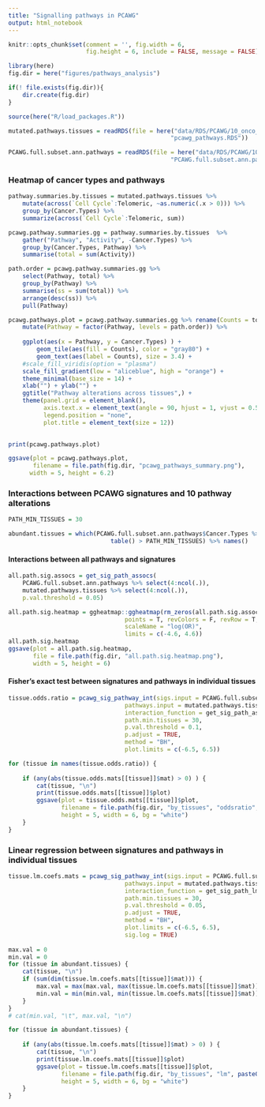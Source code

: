 ```yaml
---
title: "Signalling pathways in PCAWG"
output: html_notebook
---
```


```r
knitr::opts_chunk$set(comment = '', fig.width = 6, 
                      fig.height = 6, include = FALSE, message = FALSE)
```


```r
library(here)
fig.dir = here("figures/pathways_analysis")

if(! file.exists(fig.dir)){
    dir.create(fig.dir)
}

source(here("R/load_packages.R"))
```

```r
mutated.pathways.tissues = readRDS(file = here("data/RDS/PCAWG/10_onco_pathways",
                                              "pcawg_pathways.RDS"))

PCAWG.full.subset.ann.pathways = readRDS(file = here("data/RDS/PCAWG/10_onco_pathways",
                                              "PCAWG.full.subset.ann.pathways.RDS"))
```

### Heatmap of cancer types and pathways

```r
pathway.summaries.by.tissues = mutated.pathways.tissues %>% 
    mutate(across(`Cell Cycle`:Telomeric, ~as.numeric(.x > 0))) %>% 
    group_by(Cancer.Types) %>% 
    summarize(across(`Cell Cycle`:Telomeric, sum))

pcawg.pathway.summaries.gg = pathway.summaries.by.tissues  %>% 
    gather("Pathway", "Activity", -Cancer.Types) %>% 
    group_by(Cancer.Types, Pathway) %>% 
    summarise(total = sum(Activity))

path.order = pcawg.pathway.summaries.gg %>% 
    select(Pathway, total) %>% 
    group_by(Pathway) %>% 
    summarise(ss = sum(total)) %>% 
    arrange(desc(ss)) %>% 
    pull(Pathway)

pcawg.pathways.plot = pcawg.pathway.summaries.gg %>% rename(Counts = total) %>% 
    mutate(Pathway = factor(Pathway, levels = path.order)) %>% 
    
    ggplot(aes(x = Pathway, y = Cancer.Types) ) + 
        geom_tile(aes(fill = Counts), color = "gray80") +
        geom_text(aes(label = Counts), size = 3.4) + 
    #scale_fill_viridis(option = "plasma")
    scale_fill_gradient(low = "aliceblue", high = "orange") + 
    theme_minimal(base_size = 14) + 
    xlab("") + ylab("") + 
    ggtitle("Pathway alterations across tissues",) +
    theme(panel.grid = element_blank(),
          axis.text.x = element_text(angle = 90, hjust = 1, vjust = 0.5),
          legend.position = "none",
          plot.title = element_text(size = 12))
   

print(pcawg.pathways.plot)

ggsave(plot = pcawg.pathways.plot, 
       filename = file.path(fig.dir, "pcawg_pathways_summary.png"),
      width = 5, height = 6.2) 
```

### Interactions between PCAWG signatures and 10 pathway alterations

```r
PATH_MIN_TISSUES = 30

abundant.tissues = which(PCAWG.full.subset.ann.pathways$Cancer.Types %>% 
                             table() > PATH_MIN_TISSUES) %>% names()
```

#### Interactions between all pathways and signatures

```r
all.path.sig.assocs = get_sig_path_assocs(
    PCAWG.full.subset.ann.pathways %>% select(4:ncol(.)),
    mutated.pathways.tissues %>% select(4:ncol(.)),
    p.val.threshold = 0.05)

all.path.sig.heatmap = ggheatmap::ggheatmap(rm_zeros(all.path.sig.assocs), colorPalette = "RdBu",
                                 points = T, revColors = F, revRow = T, 
                                 scaleName = "log(OR)",
                                 limits = c(-4.6, 4.6))
all.path.sig.heatmap
ggsave(plot = all.path.sig.heatmap,
       file = file.path(fig.dir, "all.path.sig.heatmap.png"),
       width = 5, height = 6)
```

#### Fisher's exact test between signatures and pathways in individual tissues

```r
tissue.odds.ratio = pcawg_sig_pathway_int(sigs.input = PCAWG.full.subset.ann.pathways,
                                 pathways.input = mutated.pathways.tissues,
                                 interaction_function = get_sig_path_assocs, 
                                 path.min.tissues = 30,
                                 p.val.threshold = 0.1,
                                 p.adjust = TRUE,
                                 method = "BH",
                                 plot.limits = c(-6.5, 6.5))

for (tissue in names(tissue.odds.ratio)) {
   
    if (any(abs(tissue.odds.mats[[tissue]]$mat) > 0) ) {
        cat(tissue, "\n")
        print(tissue.odds.mats[[tissue]]$plot)
        ggsave(plot = tissue.odds.mats[[tissue]]$plot,
               filename = file.path(fig.dir, "by_tissues", "oddsratio",  paste0(tissue, "_sig_pathway.dotplot.png")),
               height = 5, width = 6, bg = "white")
    }
}
```


### Linear regression between signatures and pathways in individual tissues

```r
tissue.lm.coefs.mats = pcawg_sig_pathway_int(sigs.input = PCAWG.full.subset.ann.pathways,
                                 pathways.input = mutated.pathways.tissues,
                                 interaction_function = get_sig_path_lms, 
                                 path.min.tissues = 30,
                                 p.val.threshold = 0.05,
                                 p.adjust = TRUE,
                                 method = "BH",
                                 plot.limits = c(-6.5, 6.5),
                                 sig.log = TRUE)
    
max.val = 0
min.val = 0
for (tissue in abundant.tissues) { 
    cat(tissue, "\n")
    if (sum(dim(tissue.lm.coefs.mats[[tissue]]$mat))) {
        max.val = max(max.val, max(tissue.lm.coefs.mats[[tissue]]$mat))
        min.val = min(min.val, min(tissue.lm.coefs.mats[[tissue]]$mat))
    }
}
# cat(min.val, "\t", max.val, "\n")

for (tissue in abundant.tissues) {
   
    if (any(abs(tissue.lm.coefs.mats[[tissue]]$mat) > 0) ) {
        cat(tissue, "\n")
        print(tissue.lm.coefs.mats[[tissue]]$plot)
        ggsave(plot = tissue.lm.coefs.mats[[tissue]]$plot,
               filename = file.path(fig.dir, "by_tissues", "lm", paste0(tissue, "_sig_pathway.dotplot.png")),
               height = 5, width = 6, bg = "white")
    }
}
```




